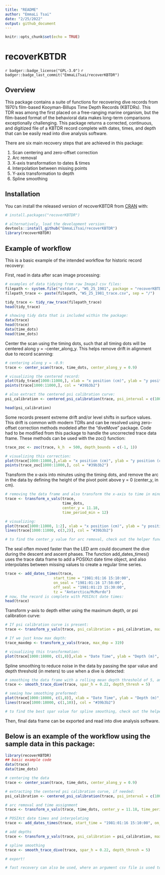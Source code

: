 ```yaml
---
title: "README"
author: "EmmaLi Tsai"
date: "2/25/2022"
output: github_document
---
```


<!-- README.md is generated from README.Rmd. Please edit this file -->

```r
knitr::opts_chunk$set(echo = TRUE)
```

# recoverKBTDR

<!-- badges: start -->
`r badger::badge_license("GPL-3.0")`
`r badger::badge_last_commit("EmmaLiTsai/recoverKBTDR")`
<!-- badges: end -->

## Overview

This package contains a suite of functions for recovering dive records from 1970's film-based Kooyman-Billups Time Depth Records (KBTDRs). This TDR was among the first placed on a free-ranging marine organism, but the film-based format of the behavioral data makes long-term comparisons exceptionally challenging. This package returns a corrected, continuous, and digitized file of a KBTDR record complete with dates, times, and depth that can be easily read into dive analysis software. 

There are six main recovery steps that are achieved in this package: 

1. Scan centering and zero-offset correction 
2. Arc removal 
3. X-axis transformation to dates & times 
4. Interpolation between missing points 
5. Y-axis transformation to depth 
6. Spline smoothing 

## Installation

You can install the released version of recoverKBTDR from [CRAN](https://CRAN.R-project.org) with:

```r
# install.packages("recoverKBTDR")

# alternatively, load the development version: 
devtools::install_github("EmmaLiTsai/recoverKBTDR")
library(recoverKBTDR)
```
## Example of workflow

This is a basic example of the intended workflow for historic record recovery: 

First, read in data after scan image processing:
```r
# examples of data tidying from raw ImageJ csv files: 
filepath <- system.file("extdata", "WS_25_1981", package = "recoverKBTDR")
filepath_trace <- paste(filepath, "WS_25_1981_trace.csv", sep = "/")

tidy_trace <- tidy_raw_trace(filepath_trace)
head(tidy_trace)

# showing tidy data that is included within the package:
data(trace)
head(trace)
data(time_dots)
head(time_dots)
```

Center the scan using the timing dots, such that all timing dots will be centered along  y = -center_along_y. This helps remove drift in alignment due to record scanning:
```r
# centering along y = -0.9: 
trace <- center_scan(trace, time_dots, center_along_y = 0.9)

# visualizing the centered record: 
plot(tidy_trace[1000:11000,], xlab = "x position (cm)", ylab = "y position (cm)", type = "p", main = "Scan Centering") 
points(trace[1000:11000,], col = "#39b3b2")

# also extract the centered psi calibration curve: 
psi_calibration <- centered_psi_calibration(trace, psi_interval = c(100, 200, 400, 600, 800))

head(psi_calibration)
```

Some records present extreme drift and/or level shifts in surface values. This drift is common with modern TDRs and can be resolved using zero-offset correction methods modeled after the "diveMove" package. Code had to be modified from this package to handle the uncorrected trace data frame. These methods can be used with the zoc() function: 
```r
trace_zoc <- zoc(trace, k_h  = 500, depth_bounds = c(-1, 1))

# visualizing this correction: 
plot(trace[1000:11000,],xlab = "x position (cm)", ylab = "y position (cm)", type = "p", main = "ZOC")
points(trace_zoc[1000:11000,], col = "#39b3b2")
```

Transform the x-axis into minutes using the timing dots, and remove the arc in the data by defining the height of the pivot point above y = 0 (center_y, in cm). 
```r
# removing the data frame and also transform the x-axis to time in minutes from the origin. 
trace <- transform_x_vals(trace, 
                          time_dots, 
                          center_y = 11.18,
                          time_period_min = 12)

# visualizing:
plot(trace[1000:11000, 1:2], xlab = "x position (cm)", ylab = "y position (cm)", type = "p", main = "Arc Removal")
lines(trace[1000:11000, c(3,2)], col = "#39b3b2")

# to find the center_y value for arc removal, check out the helper function ?find_center_y() 
```

The seal often moved faster than the LED arm could document the dive during the descent and ascent phases. The function add_dates_times() uses the trace data frame to add a POSIXct date time object, and also interpolates between missing values to create a regular time series. 
```r
trace <- add_dates_times(trace,
                      start_time = "1981:01:16 15:10:00",
                      on_seal = "1981:01:16 17:58:00",
                      off_seal = "1981:01:23 15:30:00", 
                      tz = "Antarctica/McMurdo")
# now, the record is complete with POSIXct date times: 
head(trace)
```

Transform y-axis to depth either using the maximum depth, or psi calibration curve: 
```r
# If psi calibration curve is present:
trace <- transform_y_vals(trace, psi_calibration = psi_calibration, max_psi = 900, max_position = 22.45)

# If we just know max depth:
trace_maxdep <- transform_y_vals(trace, max_dep = 319)

# visualizing this transformation: 
plot(trace[1000:18000, c(1,8)],xlab = "Date Time", ylab = "Depth (m)", type = "l", main = "Depth & Time Transformation")
```

Spline smoothing to reduce noise in the data by passing the spar value and depth threshold (in meters) to use when a dive is detected: 
```r
# smoothing the data frame with a rolling mean depth threshold of 5, and a spar value of 0.22 when a dive is detected: 
trace <- smooth_trace_dive(trace, spar_h = 0.22, depth_thresh = 5)

# seeing how smoothing preformed: 
plot(trace[1000:18000, c(1,8)], xlab = "Date Time", ylab = "Depth (m)", type = "l", main = "Smoothing Transformation", lwd = 3)
lines(trace[1000:18000, c(1,10)], col = "#39b3b2")

# to find the best spar value for spline smoothing, check out the helper function ?find_best_spar() 
```

Then, final data frame can be exported and read into dive analysis software. 

## Below is an example of the workflow using the sample data in this package: 
```r
library(recoverKBTDR)
## basic example code
data(trace) 
data(time_dots)

# centering the data
trace <- center_scan(trace, time_dots, center_along_y = 0.9)

# extracting the centered psi calibration curve, if needed: 
psi_calibration <- centered_psi_calibration(trace, psi_interval = c(100, 200, 400, 600, 800))

# arc removal and time assignment 
trace <- transform_x_vals(trace, time_dots, center_y = 11.18, time_period_min = 12)

# POSIXct date times and interpolating
trace <- add_dates_times(trace, start_time = "1981:01:16 15:10:00", on_seal = "1981:01:16 17:58:00", off_seal = "1981:01:23 15:30:00", tz = "Antarctica/McMurdo")

# add depths
trace <- transform_y_vals(trace, psi_calibration = psi_calibration, max_psi = 900, max_position = 22.45)

# spline smoothing 
trace <- smooth_trace_dive(trace, spar_h = 0.22, depth_thresh = 5)

# export! 

# fast recovery can also be used, where an argument csv file is used to quickly pass arguments to the functions above. For use, check out the ?fast_recovery(filepath)
```
